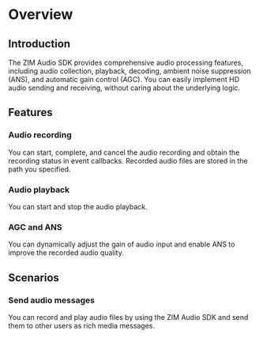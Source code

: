 # Overview


## Introduction

The ZIM Audio SDK provides comprehensive audio processing features, including audio collection, playback, decoding, ambient noise suppression (ANS), and automatic gain control (AGC). You can easily implement HD audio sending and receiving, without caring about the underlying logic.

## Features

### Audio recording

You can start, complete, and cancel the audio recording and obtain the recording status in event callbacks. Recorded audio files are stored in the path you specified.

### Audio playback

You can start and stop the audio playback.

### AGC and ANS

You can dynamically adjust the gain of audio input and enable ANS to improve the recorded audio quality.

## Scenarios

### Send audio messages

You can record and play audio files by using the ZIM Audio SDK and send them to other users as rich media messages.
